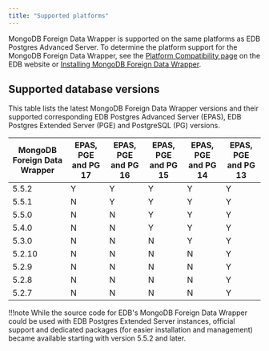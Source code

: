 ```yaml
---
title: "Supported platforms"
---
```


MongoDB Foreign Data Wrapper is supported on the same platforms as EDB Postgres Advanced Server. To determine the platform support for the MongoDB Foreign Data Wrapper, see the [Platform Compatibility page](https://www.enterprisedb.com/platform-compatibility#epas) on the EDB website or [Installing MongoDB Foreign Data Wrapper](./installing).

## Supported database versions
 
 This table lists the latest MongoDB Foreign Data Wrapper versions and their supported corresponding EDB Postgres Advanced Server (EPAS), EDB Postgres Extended Server (PGE) and PostgreSQL (PG) versions.

| MongoDB Foreign Data Wrapper | EPAS, PGE and PG 17 | EPAS, PGE and PG 16 | EPAS, PGE and PG 15 | EPAS, PGE and PG 14 | EPAS, PGE and PG 13 |
|------------------------------|---------------------|---------------------|---------------------|---------------------|---------------------|
| 5.5.2                        | Y                   | Y                   | Y                   | Y                   | Y                   |
| 5.5.1                        | N                   | Y                   | Y                   | Y                   | Y                   |
| 5.5.0                        | N                   | N                   | Y                   | Y                   | Y                   |
| 5.4.0                        | N                   | N                   | Y                   | Y                   | Y                   |
| 5.3.0                        | N                   | N                   | N                   | Y                   | Y                   |
| 5.2.10                       | N                   | N                   | N                   | N                   | Y                   |
| 5.2.9                        | N                   | N                   | N                   | N                   | Y                   |
| 5.2.8                        | N                   | N                   | N                   | N                   | Y                   |
| 5.2.7                        | N                   | N                   | N                   | N                   | Y                   |

!!!note 
   While the source code for EDB's MongoDB Foreign Data Wrapper could be used with EDB Postgres Extended Server instances, official support and dedicated packages (for easier installation and management) became available starting with version 5.5.2 and later.